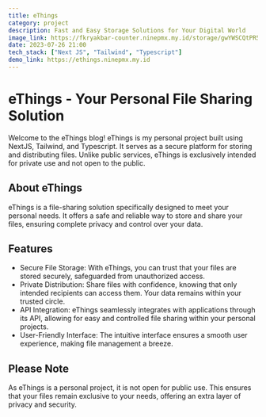 ```yaml
---
title: eThings
category: project
description: Fast and Easy Storage Solutions for Your Digital World
image_link: https://fkryakbar-counter.ninepmx.my.id/storage/gwYWSCQtPR5rfEEBgOgIPIAL2P379RNpCHmiMci4.png
date: 2023-07-26 21:00
tech_stack: ["Next JS", "Tailwind", "Typescript"]
demo_link: https://ethings.ninepmx.my.id
---
```


# eThings - Your Personal File Sharing Solution

Welcome to the eThings blog! eThings is my personal project built using NextJS, Tailwind, and Typescript. It serves as a secure platform for storing and distributing files. Unlike public services, eThings is exclusively intended for private use and not open to the public.

## About eThings

eThings is a file-sharing solution specifically designed to meet your personal needs. It offers a safe and reliable way to store and share your files, ensuring complete privacy and control over your data.

## Features

- Secure File Storage: With eThings, you can trust that your files are stored securely, safeguarded from unauthorized access.
- Private Distribution: Share files with confidence, knowing that only intended recipients can access them. Your data remains within your trusted circle.
- API Integration: eThings seamlessly integrates with applications through its API, allowing for easy and controlled file sharing within your personal projects.
- User-Friendly Interface: The intuitive interface ensures a smooth user experience, making file management a breeze.

## Please Note

As eThings is a personal project, it is not open for public use. This ensures that your files remain exclusive to your needs, offering an extra layer of privacy and security.
